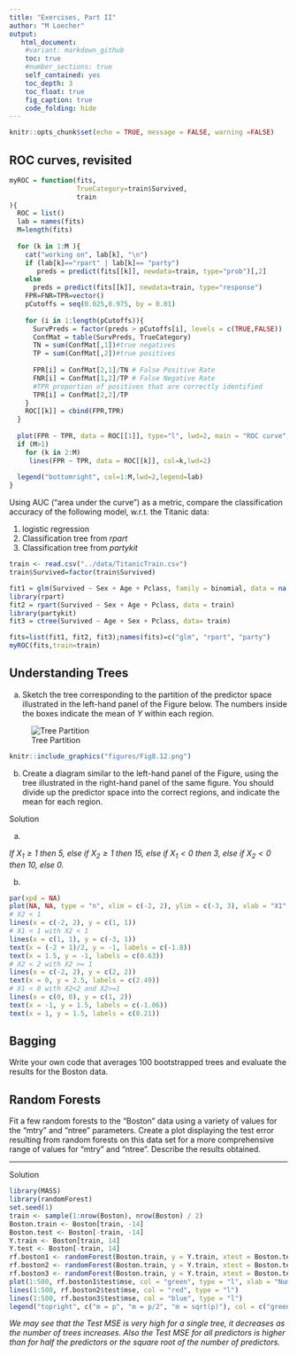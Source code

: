 ---
title: "Exercises, Part II"
author: "M Loecher"
output:
   html_document:
    #variant: markdown_github
    toc: true
    #number_sections: true
    self_contained: yes
    toc_depth: 3
    toc_float: true
    fig_caption: true
    code_folding: hide
---


```{r setup, include=FALSE}
knitr::opts_chunk$set(echo = TRUE, message = FALSE, warning =FALSE)
```

## ROC curves, revisited

```{r, echo=FALSE}
myROC = function(fits, 
                 TrueCategory=train$Survived,
                 train
){
  ROC = list()
  lab = names(fits)
  M=length(fits)
  
  for (k in 1:M ){
    cat("working on", lab[k], "\n")
    if (lab[k]=="rpart" | lab[k]== "party")
       preds = predict(fits[[k]], newdata=train, type="prob")[,2]
    else 
      preds = predict(fits[[k]], newdata=train, type="response")
    FPR=FNR=TPR=vector()
    pCutoffs = seq(0.025,0.975, by = 0.01)
    
    for (i in 1:length(pCutoffs)){
      SurvPreds = factor(preds > pCutoffs[i], levels = c(TRUE,FALSE))
      ConfMat = table(SurvPreds, TrueCategory)
      TN = sum(ConfMat[,1])#true negatives
      TP = sum(ConfMat[,2])#true positives
      
      FPR[i] = ConfMat[2,1]/TN # False Positive Rate
      FNR[i] = ConfMat[1,2]/TP # False Negative Rate
      #TPR proportion of positives that are correctly identified
      TPR[i] = ConfMat[2,2]/TP
    }
    ROC[[k]] = cbind(FPR,TPR)
  }
  
  plot(FPR ~ TPR, data = ROC[[1]], type="l", lwd=2, main = "ROC curve", xlim=c(0,1), ylim=c(0,1));grid()
  if (M>1)
    for (k in 2:M)
     lines(FPR ~ TPR, data = ROC[[k]], col=k,lwd=2)
  
  legend("bottomright", col=1:M,lwd=2,legend=lab)
}

```

Using AUC ("area under the curve") as a metric, compare the classification accuracy of the following model, w.r.t. the Titanic data:

1. logistic regression
2. Classification tree from *rpart*
3. Classification tree from *partykit*

```{r, echo = FALSE}
train <- read.csv("../data/TitanicTrain.csv")
train$Survived=factor(train$Survived)

fit1 = glm(Survived ~ Sex + Age + Pclass, family = binomial, data = na.omit(train))
library(rpart)
fit2 = rpart(Survived ~ Sex + Age + Pclass, data = train)
library(partykit)
fit3 = ctree(Survived ~ Age + Sex + Pclass, data= train)

fits=list(fit1, fit2, fit3);names(fits)=c("glm", "rpart", "party")
myROC(fits,train=train)
```

## Understanding Trees

(a) Sketch the tree corresponding to the partition of the predictor space illustrated in the left-hand panel of the Figure below. The numbers inside the boxes indicate the mean of $Y$ within each region.

![Tree Partition](figures/Fig8.12.png)

```{r, eval=FALSE, fig.height=8,fig.width=10}
knitr::include_graphics("figures/Fig8.12.png")
```


(b) Create a diagram similar to the left-hand panel of the Figure, using the tree illustrated in the right-hand panel of the same figure. You should divide up the predictor space into the correct regions, and indicate the mean for each region.

Solution

(a)

*If $X_1 \ge 1$ then 5, else if $X_2 \ge 1$ then 15, else if $X_1 < 0$ then 3, else if $X_2 <0$ then 10, else 0.*

(b)

```{r}
par(xpd = NA)
plot(NA, NA, type = "n", xlim = c(-2, 2), ylim = c(-3, 3), xlab = "X1", ylab = "X2")
# X2 < 1
lines(x = c(-2, 2), y = c(1, 1))
# X1 < 1 with X2 < 1
lines(x = c(1, 1), y = c(-3, 1))
text(x = (-2 + 1)/2, y = -1, labels = c(-1.8))
text(x = 1.5, y = -1, labels = c(0.63))
# X2 < 2 with X2 >= 1
lines(x = c(-2, 2), y = c(2, 2))
text(x = 0, y = 2.5, labels = c(2.49))
# X1 < 0 with X2<2 and X2>=1
lines(x = c(0, 0), y = c(1, 2))
text(x = -1, y = 1.5, labels = c(-1.06))
text(x = 1, y = 1.5, labels = c(0.21))
```

## Bagging

Write your own code that averages 100 bootstrapped trees and evaluate the results for the Boston data.

## Random Forests

Fit a few random forests to the "Boston" data using a variety of values for the "mtry" and "ntree" parameters. Create a plot displaying the test error resulting from random forests on this data set for a more comprehensive range of values for "mtry" and "ntree". Describe the results obtained.


------------------------------
Solution

```{r, eval=FALSE}
library(MASS)
library(randomForest)
set.seed(1)
train <- sample(1:nrow(Boston), nrow(Boston) / 2)
Boston.train <- Boston[train, -14]
Boston.test <- Boston[-train, -14]
Y.train <- Boston[train, 14]
Y.test <- Boston[-train, 14]
rf.boston1 <- randomForest(Boston.train, y = Y.train, xtest = Boston.test, ytest = Y.test, mtry = ncol(Boston) - 1, ntree = 500)
rf.boston2 <- randomForest(Boston.train, y = Y.train, xtest = Boston.test, ytest = Y.test, mtry = (ncol(Boston) - 1) / 2, ntree = 500)
rf.boston3 <- randomForest(Boston.train, y = Y.train, xtest = Boston.test, ytest = Y.test, mtry = sqrt(ncol(Boston) - 1), ntree = 500)
plot(1:500, rf.boston1$test$mse, col = "green", type = "l", xlab = "Number of Trees", ylab = "Test MSE", ylim = c(10, 19))
lines(1:500, rf.boston2$test$mse, col = "red", type = "l")
lines(1:500, rf.boston3$test$mse, col = "blue", type = "l")
legend("topright", c("m = p", "m = p/2", "m = sqrt(p)"), col = c("green", "red", "blue"), cex = 1, lty = 1)
```

*We may see that the Test MSE is very high for a single tree, it decreases as the number of trees increases. Also the Test MSE for all predictors is higher than for half the predictors or the square root of the number of predictors.*
